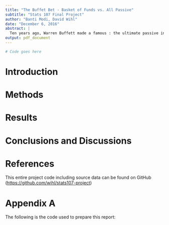 ```yaml
---
title: "The Buffet Bet - Basket of Funds vs. All Passive"
subtitle: "Stats 107 Final Project"
author: "Banti Modi, David Wihl"
date: "December 6, 2016"
abstract: |
  Ten years ago, Warren Buffett made a famous : the ultimate passive investment, the Vanguard S&P 500 Index Fund Admiral (VFIAX), vs. a basket of funds determined by a team of hedge fund experts. Whoever had a lower return after ten years would donate $1 million to the charity of choice of the winner. After eight years, it looks increasingly likely that Buffett will win the bet.
output: pdf_document
---
```

\begin{center}
\textbf{Type: Simulating a trading strategy.}
\end{center}

```r
# Code goes here
```

# Introduction

# Methods

# Results

# Conclusions and Discussions

# References

This entire project code including source data can be found on GitHub ([https://github.com/wihl/stats107-project](https://github.com/wihl/stats107-project))



# Appendix A

The following is the code used to prepare this report:
```r

```


